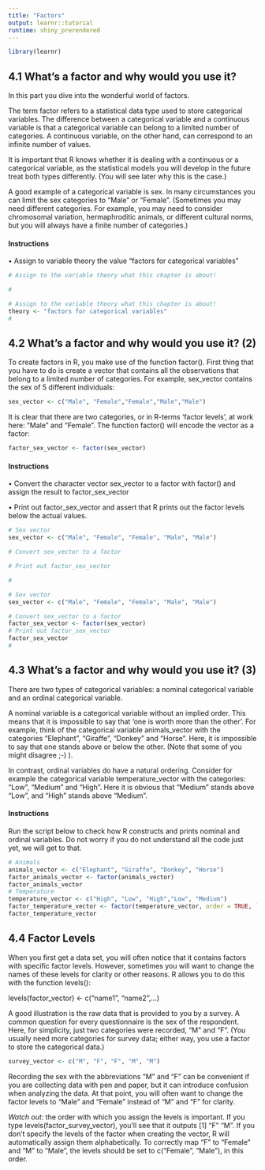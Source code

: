 ```yaml
---
title: "Factors"
output: learnr::tutorial
runtime: shiny_prerendered
---
```


```r
library(learnr)
```

## 4.1 What's a factor and why would you use it?


In this part you dive into the wonderful world of factors.

The term factor refers to a statistical data type used to store categorical variables. The difference between a categorical variable and a continuous variable is that a categorical variable can belong to a limited number of categories. A continuous variable, on the other hand, can correspond to an infinite number of values.

It is important that R knows whether it is dealing with a continuous or a categorical variable, as the statistical models you will develop in the future treat both types differently. (You will see later why this is the case.)

A good example of a categorical variable is sex. In many circumstances you can limit the sex categories to “Male” or “Female”. (Sometimes you may need different categories. For example, you may need to consider chromosomal variation, hermaphroditic animals, or different cultural norms, but you will always have a finite number of categories.)

#### Instructions

• Assign to variable theory the value “factors for categorical variables”

```r
# Assign to the variable theory what this chapter is about!

#
```

```r
# Assign to the variable theory what this chapter is about!
theory <- "factors for categorical variables"
#
```

## 4.2 What's a factor and why would you use it? (2)

To create factors in R, you make use of the function factor(). First thing that you have to do is create a vector that contains all the observations that belong to a limited number of categories. For example, sex_vector contains the sex of 5 different individuals:

```r
sex_vector <- c("Male", "Female","Female","Male","Male")
```

It is clear that there are two categories, or in R-terms ‘factor levels’, at work here: “Male” and “Female”. The function factor() will encode the vector as a factor:

```r
factor_sex_vector <- factor(sex_vector)
```

#### Instructions

• Convert the character vector sex_vector to a factor with factor() and assign the result to factor_sex_vector

• Print out factor_sex_vector and assert that R prints out the factor levels below the actual values.

```r
# Sex vector
sex_vector <- c("Male", "Female", "Female", "Male", "Male")

# Convert sex_vector to a factor

# Print out factor_sex_vector

#
```

```r
# Sex vector
sex_vector <- c("Male", "Female", "Female", "Male", "Male")

# Convert sex_vector to a factor
factor_sex_vector <- factor(sex_vector)
# Print out factor_sex_vector
factor_sex_vector
#
```

## 4.3 What’s a factor and why would you use it? (3)

There are two types of categorical variables: a nominal categorical variable and an ordinal categorical variable.

A nominal variable is a categorical variable without an implied order. This means that it is impossible to say that ‘one is worth more than the other’. For example, think of the categorical variable animals_vector with the categories “Elephant”, “Giraffe”, “Donkey” and “Horse”. Here, it is impossible to say that one stands above or below the other. (Note that some of you might disagree ;-) ).

In contrast, ordinal variables do have a natural ordering. Consider for example the categorical variable temperature_vector with the categories: “Low”, “Medium” and “High”. Here it is obvious that “Medium” stands above “Low”, and “High” stands above “Medium”.

#### Instructions

Run the script below to check how R constructs and prints nominal and ordinal variables. Do not worry if you do not understand all the code just yet, we will get to that.

```r
# Animals
animals_vector <- c("Elephant", "Giraffe", "Donkey", "Horse")
factor_animals_vector <- factor(animals_vector)
factor_animals_vector
# Temperature
temperature_vector <- c("High", "Low", "High","Low", "Medium")
factor_temperature_vector <- factor(temperature_vector, order = TRUE, levels = c("Low", "Medium", "High"))
factor_temperature_vector

```

## 4.4 Factor Levels

When you first get a data set, you will often notice that it contains factors with specific factor levels. However, sometimes you will want to change the names of these levels for clarity or other reasons. R allows you to do this with the function levels():

levels(factor_vector) <- c("name1", "name2",...)

A good illustration is the raw data that is provided to you by a survey. A common question for every questionnaire is the sex of the respondent. Here, for simplicity, just two categories were recorded, “M” and “F”. (You usually need more categories for survey data; either way, you use a factor to store the categorical data.)

```r
survey_vector <- c("M", "F", "F", "M", "M")
```

Recording the sex with the abbreviations “M” and “F” can be convenient if you are collecting data with pen and paper, but it can introduce confusion when analyzing the data. At that point, you will often want to change the factor levels to “Male” and “Female” instead of "M" and "F" for clarity.

*Watch out:* the order with which you assign the levels is important. If you type levels(factor_survey_vector), you’ll see that it outputs [1] "F" "M". If you don’t specify the levels of the factor when creating the vector, R will automatically assign them alphabetically. To correctly map "F" to "Female" and "M" to "Male", the levels should be set to c("Female", "Male"), in this order.













